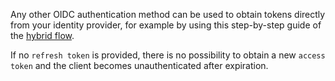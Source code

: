 Any other OIDC authentication method can be used to obtain tokens directly from your identity provider, for example by using this step-by-step guide of the [hybrid flow](/developers/weaviate/configuration/authentication).

If no `refresh token` is provided, there is no possibility to obtain a new `access token` and the client becomes unauthenticated after expiration.